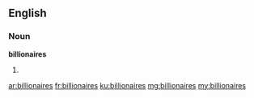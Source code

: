 ==English==

===Noun===
'''billionaires'''

# {{plural of|billionaire}}

[[ar:billionaires]]
[[fr:billionaires]]
[[ku:billionaires]]
[[mg:billionaires]]
[[my:billionaires]]